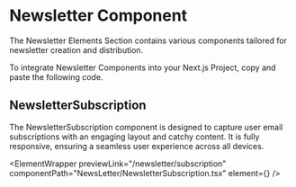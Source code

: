 


# Newsletter Component

The Newsletter Elements Section contains various components tailored for newsletter creation and distribution.

To integrate Newsletter Components into your Next.js Project, copy and paste the following code.

## NewsletterSubscription

The NewsletterSubscription component is designed to capture user email subscriptions with an engaging layout and catchy content. It is fully responsive, ensuring a seamless user experience across all devices.

<ElementWrapper
  previewLink="/newsletter/subscription"
  componentPath="NewsLetter/NewsletterSubscription.tsx"
  element={<NewsletterSubscription />}
/>
